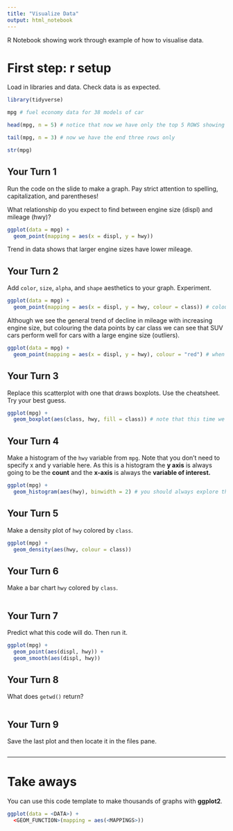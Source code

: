 ```yaml
---
title: "Visualize Data"
output: html_notebook
---
```



R Notebook showing work through example of how to visualise data.

# First step: r setup

Load in libraries and data. Check data is as expected.

```r
library(tidyverse)
```

```r
mpg # fuel economy data for 38 models of car
```

```r
head(mpg, n = 5) # notice that now we have only the top 5 ROWS showing
```

```r
tail(mpg, n = 3) # now we have the end three rows only
```

```r
str(mpg)
```


## Your Turn 1

Run the code on the slide to make a graph. Pay strict attention to spelling, capitalization, and parentheses!

What relationship do you expect to find between engine size (displ) and mileage (hwy)?

```r
ggplot(data = mpg) +
  geom_point(mapping = aes(x = displ, y = hwy))
```

Trend in data shows that larger engine sizes have lower mileage.


## Your Turn 2

Add `color`, `size`, `alpha`, and `shape` aesthetics to your graph. Experiment. 


```r
ggplot(data = mpg) +
  geom_point(mapping = aes(x = displ, y = hwy, colour = class)) # colouring data points by the grouping of CLASS (e.g. what car they are - campervan, suv etc)
```

Although we see the general trend of decline in mileage with increasing engine size, but colouring the data points by car class we can see that SUV cars perform well for cars with a large engine size (outliers).


```r
ggplot(data = mpg) +
  geom_point(mapping = aes(x = displ, y = hwy), colour = "red") # when we want to colour ALL the points the same, we put colour OUTSIDE of the aes()
```


## Your Turn 3

Replace this scatterplot with one that draws boxplots. Use the cheatsheet. Try your best guess.

```r
ggplot(mpg) + 
  geom_boxplot(aes(class, hwy, fill = class)) # note that this time we use FILL instead of colour
```


## Your Turn 4

Make a histogram of the `hwy` variable from `mpg`. Note that you don't need to specify x and y variable here. As this is a histogram the **y axis** is always going to be the **count** and the **x-axis** is always the **variable of interest.**

```r
ggplot(mpg) +
  geom_histogram(aes(hwy), binwidth = 2) # you should always explore the binwidth values and use the one which best tells your story
```


## Your Turn 5

Make a density plot of `hwy` colored by `class`.

```r
ggplot(mpg) +
  geom_density(aes(hwy, colour = class))
```

## Your Turn 6

Make a bar chart `hwy` colored by `class`.

```r
```

## Your Turn 7

Predict what this code will do. Then run it.

```r
ggplot(mpg) + 
  geom_point(aes(displ, hwy)) +
  geom_smooth(aes(displ, hwy))
```

## Your Turn 8

What does `getwd()` return?

```r
```

## Your Turn 9

Save the last plot and then locate it in the files pane.

```r
```

***

# Take aways

You can use this code template to make thousands of graphs with **ggplot2**.

```r
ggplot(data = <DATA>) +
  <GEOM_FUNCTION>(mapping = aes(<MAPPINGS>))
```